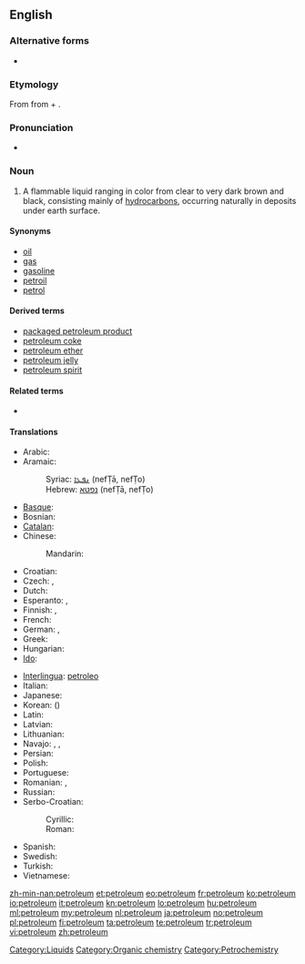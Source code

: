 ==English==
{{wikipedia}}

===Alternative forms===
* {{l|en|petrolæum}} {{qualifier|archaic}}

===Etymology===
From {{etyl|enm}} {{term|petroleum|lang=la}} from {{term|petra||rock|lang=la}} + {{term|oleum||oil|lang=la}}.

===Pronunciation===
* {{audio|En-us-petroleum.ogg|Audio (US)}}

===Noun===
{{en-noun|pl='''[[petroleums]]''' ''or, rarely,'' '''[[petrolea]]'''}}

# A flammable liquid ranging in color from clear to very dark brown and black, consisting mainly of [[hydrocarbon]]s, occurring naturally in deposits under earth surface.

====Synonyms====
* [[oil]]
* [[gas]]
* [[gasoline]]
* [[petroil]]
* [[petrol]]

====Derived terms====
* [[packaged petroleum product]]
* [[petroleum coke]]
* [[petroleum ether]]
* [[petroleum jelly]]
* [[petroleum spirit]]

====Related terms====
* {{l|en|linoleum}}

====Translations====
{{trans-top|the flammable liquid mixture of hydrocarbons}}
* Arabic: {{t|ar|نفط|m|tr=nafT|sc=Arab}}
* Aramaic:
*: Syriac: [[ܢܦܛܐ]] (nefṬā, nefṬo) {{m}}
*: Hebrew: [[נפטא]] (nefṬā, nefṬo) {{m}}
* [[Basque]]: {{t|eu|harrolio}}
* Bosnian: {{t-|bs|nafta|f}}
* [[Catalan]]: {{t+|ca|petroli}}
* Chinese:
*: Mandarin: {{t-|cmn|石油|tr=shíyóu|sc=Hani}}
* Croatian: {{t-|hr|nafta|f|alt=nȁfta}}
* Czech: {{t+|cs|ropa|f}}, {{t-|cs|nafta|f}}
* Dutch: {{t+|nl|petroleum|m}}
* Esperanto: {{t-|eo|petrolo|xs=Esperanto}}, {{t|eo|nafto}}
* Finnish: {{t+|fi|raakaöljy}}, {{t+|fi|maaöljy}}
* French: {{t+|fr|pétrole|m}}
* German: {{t|de|Erdöl|n}}, {{t|de|Petroleum|n}}
* Greek: {{t+|el|πετρέλαιο|tr=petréleo}}
* Hungarian: {{t+|hu|kőolaj}}
* [[Ido]]: {{t+|io|petrolo|xs=Ido}}
{{trans-mid}}
* [[Interlingua]]: [[petroleo]]
* Italian: {{t+|it|petrolio|m}}
* Japanese: {{t|ja|石油|tr=せきゆ, sekiyu|sc=Jpan}}
* Korean: {{t|ko|석유|tr=seokyu|sc=Kore}} ({{t|ko|石油|sc=Kore}})
* Latin: {{t-|la|petroleum}}
* Latvian: {{t-|lv|nafta|f|xs=Latvian}}
* Lithuanian: {{t|lt|nafta|f}}
* Navajo: {{tø|nv|akʼah}}, {{tø|nv|akʼahkǫʼ}}, {{tø|nv|tókǫʼí‎}}
* Persian: {{t|fa|نفت|tr=naft|sc=fa-Arab}}
* Polish: {{t+|pl|ropa naftowa|f}}
* Portuguese: {{t+|pt|petróleo|m}}
* Romanian: {{t+|ro|petrol|n}}, {{t|ro|ţiţei|n}}
* Russian: {{t+|ru|нефть|f|tr=neft’}}
* Serbo-Croatian:
*: Cyrillic: {{t|sh|нафта|f|sc=Cyrl}}
*: Roman: {{t|sh|nafta|f}}
* Spanish: {{t+|es|petróleo|m}}
* Swedish: {{t-|sv|petroleum|n}}
* Turkish: {{t|tr|petrol}}
* Vietnamese: {{t|vi|dầu mỏ}}
{{trans-bottom}}

[[Category:Liquids]]
[[Category:Organic chemistry]]
[[Category:Petrochemistry]]

[[zh-min-nan:petroleum]]
[[et:petroleum]]
[[eo:petroleum]]
[[fr:petroleum]]
[[ko:petroleum]]
[[io:petroleum]]
[[it:petroleum]]
[[kn:petroleum]]
[[lo:petroleum]]
[[hu:petroleum]]
[[ml:petroleum]]
[[my:petroleum]]
[[nl:petroleum]]
[[ja:petroleum]]
[[no:petroleum]]
[[pl:petroleum]]
[[fi:petroleum]]
[[ta:petroleum]]
[[te:petroleum]]
[[tr:petroleum]]
[[vi:petroleum]]
[[zh:petroleum]]